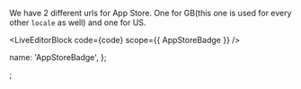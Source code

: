 
We have 2 different urls for App Store. One for GB(this one is used for every other `locale` as well) and one for US.

<LiveEditorBlock code={code} scope={{ AppStoreBadge }} />
<GeneratePropsTable componentName="AppStoreBadge" />

  name: 'AppStoreBadge',
};

;
